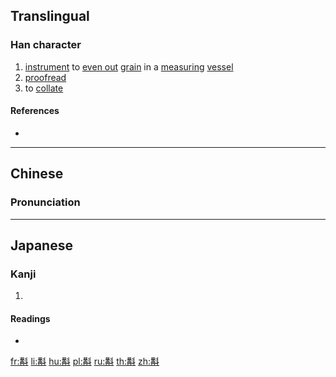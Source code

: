 ==Translingual==

===Han character===
{{Han char|rn=68|rad=斗|as=10|sn=14|four=54500|canj=TBYJ|ids=⿰冓斗}}

# [[instrument]] to [[even out]] [[grain]] in a [[measuring]] [[vessel]]
# [[proofread]]
# to [[collate]]

====References====
* {{Han ref|kx=0478.220|dkj=13521|dj=0837.110|hdz=32255.060|uh=65A0|ud=26016|bh=E1F5|bd=57845}}

----

==Chinese==
{{zh-forms}}

===Pronunciation===
{{zh-pron
|m=jiào
|c=gaau3,gau3,gok3
|h=pfs=
|j=
|md=
|mn=qz,xm,zz:kàu
|mn-t=
|w=
|mc=y
|oc=y
|cat=v,adj
}}

----

==Japanese==

===Kanji===
{{ja-kanji|grade=|rs=斗10}}

# {{defn|lang=ja|sort=斗10}}

====Readings====
* {{ja-readings|on=[[かく]] (kaku), [[こう]] (kō), [[きょう]] (kyō)|kun=[[はかる]] (hakaru)}}

[[fr:斠]]
[[li:斠]]
[[hu:斠]]
[[pl:斠]]
[[ru:斠]]
[[th:斠]]
[[zh:斠]]